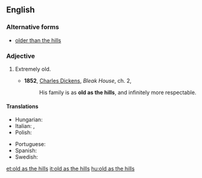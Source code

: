 ==English==

===Alternative forms===
* [[older than the hills]]

===Adjective===
{{en-adj|-}}

# {{lb|en|simile|idiom}} Extremely old.
#* '''1852''', [[w:Charles_Dickens|Charles Dickens]], ''Bleak House'', ch. 2,
#*: His family is as '''old as the hills''', and infinitely more respectable.

====Translations====
{{trans-top|extremely old}}
* Hungarian: {{t+|hu|vén, mint az országút}}
* Italian: {{t|it|vecchio come Matusalemme|m}}, {{t|it|vecchio come il cucco|m}}
* Polish: {{t+|pl|stary jak świat|m}}
{{trans-mid}}
* Portuguese: {{t|pt|mais velho que a Sé de Braga}}
* Spanish: {{t|es|más viejo que Matusalén}}
* Swedish: {{t|sv|gammal som gatan}}
{{trans-bottom}}

[[et:old as the hills]]
[[it:old as the hills]]
[[hu:old as the hills]]